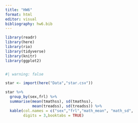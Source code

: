 ```yaml
---
title: "HW6"
format: html
editor: visual
bibliography: hw6.bib
---
```


```r

library(readr)
library(here) 
library(rio) 
library(tidyverse)
library(knitr) 
library(ggplot2)


#| warning: false  

star <- import(here("Data","star.csv"))  

star %>%   
  group_by(sex,frl) %>%  
  summarise(mean(tmathss), sd(tmathss),   
            mean(treadss), sd(treadss)) %>%  
  kable(col.names = c("sex","frl","math_mean", "math_sd",                       "rdg_mean", "rdg_sd"), 
        digits = 3,booktabs = TRUE) 
```
